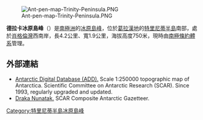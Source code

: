 [[Image:Ant-pen-map-Trinity-Peninsula.PNG|thumb]]

'''德拉卡冰原島峰'''（{{lang-en|Draka Nunatak}}）是[[南極洲|南極洲]]的[[冰原島峰|冰原島峰]]，位於[[葛拉漢地|葛拉漢地]]的[[特里尼蒂半島|特里尼蒂半島]]南部，處於[[肖格倫灣|肖格倫灣]]西南岸，長4.2公里、寬1.9公里，海拔高度750米，現時由[[南極條約體系|南極條約體系]]管理。

{{coord|64|15|06|S|59|10|06|W|display=title}}

==外部連結==
* [http://www.add.scar.org Antarctic Digital Database (ADD).] {{Wayback|url=http://www.add.scar.org/ |date=20170305000653 }} Scale 1:250000 topographic map of Antarctica. Scientific Committee on Antarctic Research (SCAR). Since 1993, regularly upgraded and updated.
* [http://data.aad.gov.au/aadc/gaz/scar/display_name.cfm?gaz_id=137255 Draka Nunatak.] {{Wayback|url=http://data.aad.gov.au/aadc/gaz/scar/display_name.cfm?gaz_id=137255 |date=20120614040055 }} SCAR Composite Antarctic Gazetteer.

{{DEFAULTSORT:Draka Nunatak}}
[[Category:特里尼蒂半島冰原島峰|Category:特里尼蒂半島冰原島峰]]


{{TrinityPeninsula-geo-stub}}